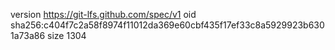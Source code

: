 version https://git-lfs.github.com/spec/v1
oid sha256:c404f7c2a58f8974f11012da369e60cbf435f17ef33c8a5929923b6301a73a86
size 1304
